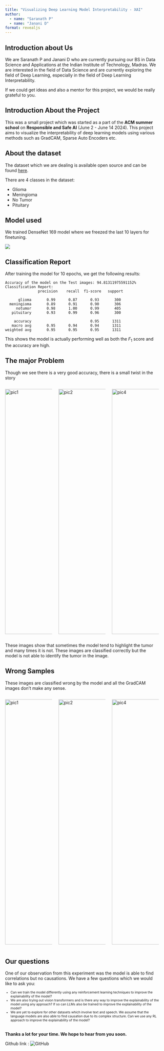 ```yaml
---
title: "Visualizing Deep Learning Model Interpretability - XAI"
author: 
  - name: "Saranath P"
  - name: "Janani D"
format: revealjs
---
```


## Introduction about Us
 We are Saranath P and Janani D who are currently pursuing our BS in Data Science and Applications at the Indian Institute of Technology, Madras. We are interested in the field of Data Science and are currently exploring the field of Deep Learning, especially in the field of Deep Learning Interpretability. 

If we could get ideas and also a mentor for this project, we would be really grateful to you.


## Introduction About the Project

This was a small project which was started as a part of the **ACM summer school** on **Responsible and Safe AI** (June 2 - June 14 2024).
This project aims to visualize the interpretability of deep learning models using various methods such as GradCAM, Sparse Auto Encoders etc.

## About the dataset

The dataset which we are dealing is available open source and can be found [here](https://www.kaggle.com/datasets/masoudnickparvar/brain-tumor-mri-dataset/code?datasetId=1608934&searchQuery=visi).

There are 4 classes in the dataset:

:::{.nonincremental}
- Glioma
- Meningioma
- No Tumor
- Pituitary
:::

## Model used

We trained DenseNet 169 model where we freezed the last 10 layers for finetuning.


:::{}
![](image.png)
:::

## Classification Report

After training the model for 10 epochs, we get the following results:

:::{}
```
Accuracy of the model on the Test images: 94.81311975591152%
Classification Report:
               precision    recall  f1-score   support

      glioma       0.99      0.87      0.93       300
  meningioma       0.89      0.91      0.90       306
     notumor       0.98      1.00      0.99       405
   pituitary       0.93      0.99      0.96       300

    accuracy                           0.95      1311
   macro avg       0.95      0.94      0.94      1311
weighted avg       0.95      0.95      0.95      1311
```
:::

This shows the model is actually performing well as both the $F_1$ score and the accuracy are high.

## The major Problem

Though we see there is a very good accuracy, there is a small twist in the story

::: {.columns}

::: {.column width="33%"}
<img src="pic1.png" alt="pic1" width="800" />
:::

::: {.column width="33%"}
<img src="pic2.png" alt="pic2" width="800" />
:::

::: {.column width="33%"}
<img src="pic4.png" alt="pic4" width="800" />
:::

:::

These images show that sometimes the model tend to highlight the tumor and many times it is not. These images are classified correctly but the model is not able to identify the tumor in the image.

## Wrong Samples

These images are classified wrong by the model and all the GradCAM images don't make any sense.

::: {.columns}

::: {.column width="33%"}
<img src="wrong1.png" alt="pic1" width="800" />
:::

::: {.column width="33%"}
<img src="wrong2.png" alt="pic2" width="800" />
:::

::: {.column width="33%"}
<img src="wrong3.png" alt="pic4" width="800" />
:::

:::

## Our questions

One of our observation from this experiment was the model is able to find correlations but no causations. We have a few questions which we would like to ask you:

:::{style="font-size: 0.75em;"}
- Can we train the model differently using any reinforcement learning techniques to improve the explainability of the model?
- We are also trying out vision transformers and is there any way to improve the explainability of the model using any approach? If so can LLMs also be trained to improve the explainability of the model?
- We are yet to explore for other datasets which involve text and speech. We assume that the language models are also able to find causation due to its complex structure. Can we use any RL approach to improve the explainability of the model?
:::

##

**Thanks a lot for your time. We hope to hear from you soon.**

Github link : ![GitHub](https://github.com/Saranath07/ExplainableAI)